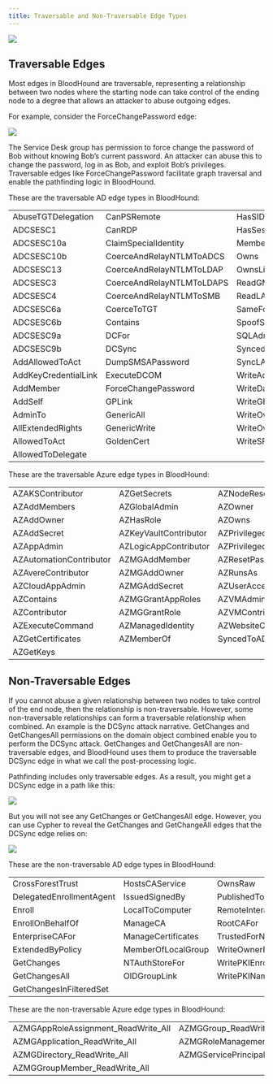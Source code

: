 ---
title: Traversable and Non-Traversable Edge Types
---

<img noZoom src="/assets/enterprise-AND-community-edition-pill-tag.svg"/> 


## Traversable Edges

Most edges in BloodHound are traversable, representing a relationship between two nodes where the starting node can take control of the ending node to a degree that allows an attacker to abuse outgoing edges.

For example, consider the ForceChangePassword edge:

<Frame>
  <img src="/assets/image-2-74.png"/>
</Frame>

The Service Desk group has permission to force change the password of Bob without knowing Bob’s current password. An attacker can abuse this to change the password, log in as Bob, and exploit Bob’s privileges. Traversable edges like ForceChangePassword facilitate graph traversal and enable the pathfinding logic in BloodHound.

These are the traversable AD edge types in BloodHound:

|                      |                           |                          |
|----------------------|---------------------------|--------------------------|
| AbuseTGTDelegation   | CanPSRemote               | HasSIDHistory            |
| ADCSESC1             | CanRDP                    | HasSession               |
| ADCSESC10a           | ClaimSpecialIdentity      | MemberOf                 |
| ADCSESC10b           | CoerceAndRelayNTLMToADCS  | Owns                     |
| ADCSESC13            | CoerceAndRelayNTLMToLDAP  | OwnsLimitedRights        |
| ADCSESC3             | CoerceAndRelayNTLMToLDAPS | ReadGMSAPassword         |
| ADCSESC4             | CoerceAndRelayNTLMToSMB   | ReadLAPSPassword         |
| ADCSESC6a            | CoerceToTGT               | SameForestTrust          |
| ADCSESC6b            | Contains                  | SpoofSIDHistory          |
| ADCSESC9a            | DCFor                     | SQLAdmin                 |
| ADCSESC9b            | DCSync                    | SyncedToEntraUser        |
| AddAllowedToAct      | DumpSMSAPassword          | SyncLAPSPassword         |
| AddKeyCredentialLink | ExecuteDCOM               | WriteAccountRestrictions |
| AddMember            | ForceChangePassword       | WriteDacl                |
| AddSelf              | GPLink                    | WriteGPLink              |
| AdminTo              | GenericAll                | WriteOwner               |
| AllExtendedRights    | GenericWrite              | WriteOwnerLimitedRights  |
| AllowedToAct         | GoldenCert                | WriteSPN                 |
| AllowedToDelegate    |                           |                          |

These are the traversable Azure edge types in BloodHound:

|                         |                       |                           |
|-------------------------|-----------------------|---------------------------|
| AZAKSContributor        | AZGetSecrets          | AZNodeResourceGroup       |
| AZAddMembers            | AZGlobalAdmin         | AZOwner                   |
| AZAddOwner              | AZHasRole             | AZOwns                    |
| AZAddSecret             | AZKeyVaultContributor | AZPrivilegedAuthAdmin     |
| AZAppAdmin              | AZLogicAppContributor | AZPrivilegedRoleAdmin     |
| AZAutomationContributor | AZMGAddMember         | AZResetPassword           |
| AZAvereContributor      | AZMGAddOwner          | AZRunsAs                  |
| AZCloudAppAdmin         | AZMGAddSecret         | AZUserAccessAdministrator |
| AZContains              | AZMGGrantAppRoles     | AZVMAdminLogin            |
| AZContributor           | AZMGGrantRole         | AZVMContributor           |
| AZExecuteCommand        | AZManagedIdentity     | AZWebsiteContributor      |
| AZGetCertificates       | AZMemberOf            | SyncedToADUser            |
| AZGetKeys               |                       |                           |

## Non-Traversable Edges

If you cannot abuse a given relationship between two nodes to take control of the end node, then the relationship is non-traversable. However, some non-traversable relationships can form a traversable relationship when combined. An example is the DCSync attack narrative. GetChanges and GetChangesAll permissions on the domain object combined enable you to perform the DCSync attack. GetChanges and GetChangesAll are non-traversable edges, and BloodHound uses them to produce the traversable DCSync edge in what we call the post-processing logic.

Pathfinding includes only traversable edges. As a result, you might get a DCSync edge in a path like this:

<Frame>
  <img src="/assets/image-2-75.png"/>
</Frame>

But you will not see any GetChanges or GetChangesAll edge. However, you can use Cypher to reveal the GetChanges and GetChangeAll edges that the DCSync edge relies on:

<Frame>
  <img src="/assets/image-2-76.png"/>
</Frame>


These are the non-traversable AD edge types in BloodHound:

|                          |                    |                                 |
|--------------------------|--------------------|---------------------------------|
| CrossForestTrust         | HostsCAService     | OwnsRaw                         |
| DelegatedEnrollmentAgent | IssuedSignedBy     | PublishedTo                     |
| Enroll                   | LocalToComputer    | RemoteInteractiveLogonPrivilege |
| EnrollOnBehalfOf         | ManageCA           | RootCAFor                       |
| EnterpriseCAFor          | ManageCertificates | TrustedForNTAuth                |
| ExtendedByPolicy         | MemberOfLocalGroup | WriteOwnerRaw                   |
| GetChanges               | NTAuthStoreFor     | WritePKIEnrollmentFlag          |
| GetChangesAll            | OIDGroupLink       | WritePKINameFlag                |
| GetChangesInFilteredSet  |                    |                                 |

These are the non-traversable Azure edge types in BloodHound:

|                                       |                                              |
|---------------------------------------|----------------------------------------------|
| AZMGAppRoleAssignment\_ReadWrite\_All | AZMGGroup\_ReadWrite\_All                    |
| AZMGApplication\_ReadWrite\_All       | AZMGRoleManagement\_ReadWrite\_Directory     |
| AZMGDirectory\_ReadWrite\_All         | AZMGServicePrincipalEndpoint\_ReadWrite\_All |
| AZMGGroupMember\_ReadWrite\_All       |                                              |

